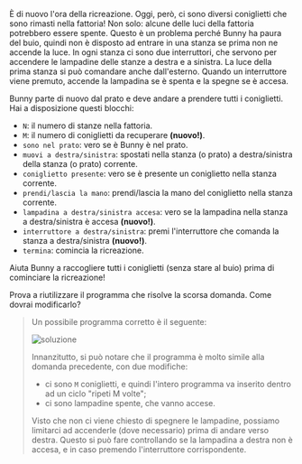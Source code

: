 
È di nuovo l'ora della ricreazione. Oggi, però, ci sono diversi coniglietti che sono rimasti nella fattoria!
Non solo: alcune delle luci della fattoria potrebbero essere spente. Questo è un problema perché Bunny ha paura del buio,
quindi non è disposto ad entrare in una stanza se prima non ne accende la luce. In ogni stanza ci sono due interruttori,
che servono per accendere le lampadine delle stanze a destra e a sinistra. La luce della prima stanza si può comandare anche dall'esterno.
Quando un interruttore viene premuto, accende la lampadina se è spenta e la spegne se è accesa.

Bunny parte di nuovo dal prato e deve andare a prendere tutti i coniglietti. Hai a disposizione questi blocchi:

- `N`: il numero di stanze nella fattoria.
- `M`: il numero di coniglietti da recuperare **(nuovo!)**.
- `sono nel prato`: vero se è Bunny è nel prato.
- `muovi a destra/sinistra`: spostati nella stanza (o prato) a destra/sinistra della stanza (o prato) corrente.
- `coniglietto presente`: vero se è presente un coniglietto nella stanza corrente.
- `prendi/lascia la mano`: prendi/lascia la mano del coniglietto nella stanza corrente.
- `lampadina a destra/sinistra accesa`: vero se la lampadina nella stanza a destra/sinistra è accesa **(nuovo!)**.
- `interruttore a destra/sinistra`: premi l'interruttore che comanda la stanza a destra/sinistra **(nuovo!)**.
- `termina`: comincia la ricreazione.

Aiuta Bunny a raccogliere tutti i coniglietti (senza stare al buio) prima di cominciare la ricreazione!

<Hint>
  Prova a riutilizzare il programma che risolve la scorsa domanda. Come dovrai modificarlo?
</Hint>

<Blockly
  toolbox={toolbox}
  customBlocks={customBlocks}
  initialBlocks={initialBlocks}
  testcases={testcases}
  visualizer={Visualizer}
/>

> Un possibile programma corretto è il seguente:
>
> ![soluzione](sol.png)
>
> Innanzitutto, si può notare che il programma è molto simile alla domanda precedente, con due modifiche:
> - ci sono `M` coniglietti, e quindi l'intero programma va inserito dentro ad un ciclo "ripeti M volte";
> - ci sono lampadine spente, che vanno accese.
>
> Visto che non ci viene chiesto di spegnere le lampadine, possiamo limitarci ad accenderle (dove necessario)
> prima di andare verso destra. Questo si può fare controllando se la lampadina a destra non è accesa,
> e in caso premendo l'interruttore corrispondente.
